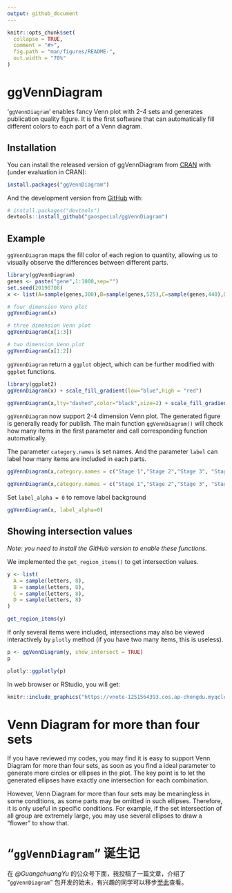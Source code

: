 ```yaml
---
output: github_document
---
```


<!-- README.md is generated from README.Rmd. Please edit that file -->

```r
knitr::opts_chunk$set(
  collapse = TRUE,
  comment = "#>",
  fig.path = "man/figures/README-",
  out.width = "70%"
)
```
# ggVennDiagram

<!-- badges: start -->
<!-- badges: end -->

'`ggVennDiagram`' enables fancy Venn plot with 2-4 sets and generates publication quality figure. 
It is the first software that can automatically fill different colors to each part of a Venn diagram.

## Installation

You can install the released version of ggVennDiagram from [CRAN](https://CRAN.R-project.org) with (under evaluation in CRAN):

``` r
install.packages("ggVennDiagram")
```

And the development version from [GitHub](https://github.com/) with:

``` r
# install.packages("devtools")
devtools::install_github("gaospecial/ggVennDiagram")
```
## Example

`ggVennDiagram` maps the fill color of each region to quantity, allowing us to visually observe the differences between different parts. 

```r
library(ggVennDiagram)
genes <- paste("gene",1:1000,sep="")
set.seed(20190708)
x <- list(A=sample(genes,300),B=sample(genes,525),C=sample(genes,440),D=sample(genes,350))

# four dimension Venn plot
ggVennDiagram(x)

# three dimension Venn plot
ggVennDiagram(x[1:3])

# two dimension Venn plot
ggVennDiagram(x[1:2])
```

`ggVennDiagram` return a `ggplot` object, which can be further modified with `ggplot` functions.

```r
library(ggplot2)
ggVennDiagram(x) + scale_fill_gradient(low="blue",high = "red")

ggVennDiagram(x,lty="dashed",color="black",size=2) + scale_fill_gradient(low="white",high = "red")
```

`ggVennDiagram` now support 2-4 dimension Venn plot. The generated figure is generally ready for publish. The main function `ggVennDiagram()` will check how many items in the first parameter and call corresponding function automatically.

The parameter `category.names` is set names. And the parameter `label` can label how many items are included in each parts.

```r
ggVennDiagram(x,category.names = c("Stage 1","Stage 2","Stage 3", "Stage4"))

ggVennDiagram(x,category.names = c("Stage 1","Stage 2","Stage 3", "Stage4"), label = NULL)
```

Set `label_alpha = 0` to remove label background

```r
ggVennDiagram(x, label_alpha=0)
```

## Showing intersection values

*Note: you need to install the GitHub version to enable these functions.*

We implemented the `get_region_items()` to get intersection values.

```r
y <- list(
  A = sample(letters, 8),
  B = sample(letters, 8),
  C = sample(letters, 8),
  D = sample(letters, 8)
)

get_region_items(y)
```

If only several items were included, intersections may also be viewed interactively by `plotly` method (if you have two many items, this is useless).


```r

p <- ggVennDiagram(y, show_intersect = TRUE)
p
```


```r
plotly::ggplotly(p)
```

In web browser or RStudio, you will get:

```r
knitr::include_graphics("https://vnote-1251564393.cos.ap-chengdu.myqcloud.com/typora-img/intersection.gif")
```



# Venn Diagram for more than four sets

If you have reviewed my codes, you may find it is easy to support Venn Diagram for more than four sets,
as soon as you find a ideal parameter to generate more circles or ellipses in the plot. 
The key point is to let the generated ellipses have exactly one intersection for each combination.

However, Venn Diagram for more than four sets may be meaningless in some conditions, 
as some parts may be omitted in such ellipses. Therefore, it is only useful in specific conditions. 
For example, if the set intersection of all group are extremely large, you may use several
ellipses to draw a "flower" to show that.


# "`ggVennDiagram`" 诞生记

在 *@GuangchuangYu* 的公众号下面，我投稿了一篇文章，介绍了 "`ggVennDiagram`" 包开发的始末，有兴趣的同学可以移步[至此](https://mp.weixin.qq.com/s/peNWKC5m7EWEv6w3m4rsIA)查看。
